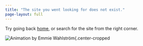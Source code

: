 ```yaml
---
title: "The site you went looking for does not exist."
page-layout: full
---
```

Try going back [home](index.qmd), or search for the site from the right corner.

![Animation by Emmie Wahlström](images/jonas-walk.png){.center-cropped